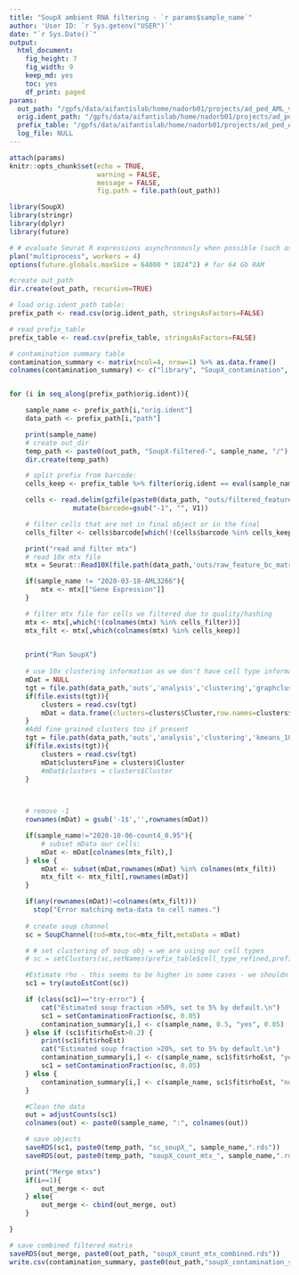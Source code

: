 ```yaml
---
title: "SoupX ambient RNA filtering - `r params$sample_name`"
author: 'User ID: `r Sys.getenv("USER")`'
date: "`r Sys.Date()`"
output:
  html_document:
    fig_height: 7
    fig_width: 9
    keep_md: yes
    toc: yes
    df_print: paged
params:
  out_path: "/gpfs/data/aifantislab/home/nadorb01/projects/ad_ped_AML_v5/data/SoupX_0.05_default/"
  orig.ident_path: "/gpfs/data/aifantislab/home/nadorb01/projects/ad_ped_AML_v5/data/metadata/orig.ident_path1.csv" # csv file containing two columns, "orig.ident", "path" - to cellranger output
  prefix_table: "/gpfs/data/aifantislab/home/nadorb01/projects/ad_ped_AML_v5/data/metadata/orig.ident_barcode_table.csv" # prefix + cells as created in 01_Merge_objects_splitting.rds 
  log_file: NULL
---
```


```r
attach(params) 
knitr::opts_chunk$set(echo = TRUE, 
                      warning = FALSE, 
                      message = FALSE, 
                      fig.path = file.path(out_path))

library(SoupX)
library(stringr)
library(dplyr)
library(future)

# # evaluate Seurat R expressions asynchronously when possible (such as ScaleData) using future package
plan("multiprocess", workers = 4)
options(future.globals.maxSize = 64000 * 1024^2) # for 64 Gb RAM

#create out_path
dir.create(out_path, recursive=TRUE)
```


```r
# load orig.ident_path table:
prefix_path <- read.csv(orig.ident_path, stringsAsFactors=FALSE)

# read prefix_table
prefix_table <- read.csv(prefix_table, stringsAsFactors=FALSE)

# contamination summary table
contamination_summary <- matrix(ncol=4, nrow=1) %>% as.data.frame()
colnames(contamination_summary) <- c("library", "SoupX_contamination", "adjusted", "adjusted_SoupX_cont")


for (i in seq_along(prefix_path$orig.ident)){

    sample_name <- prefix_path[i,"orig.ident"]
    data_path <- prefix_path[i,"path"]

    print(sample_name)
    # create out_dir
    temp_path <- paste0(out_path, "SoupX-filtered-", sample_name, "/")
    dir.create(temp_path)

    # split prefix from barcode:
    cells_keep <- prefix_table %>% filter(orig.ident == eval(sample_name)) %>% .$barcode

    cells <- read.delim(gzfile(paste0(data_path, "outs/filtered_feature_bc_matrix/barcodes.tsv.gz")), sep="\t", header=FALSE, stringsAsFactors=F) %>%
                mutate(barcode=gsub("-1", "", V1))

    # filter cells that are not in final object or in the final 
    cells_filter <- cells$barcode[which(!(cells$barcode %in% cells_keep))]

    print("read and filter mtx")
    # read 10x mtx file
    mtx = Seurat::Read10X(file.path(data_path,'outs/raw_feature_bc_matrix'),strip.suffix=TRUE)

    if(sample_name != "2020-03-18-AML3266"){
        mtx <- mtx[["Gene Expression"]]
    }

    # filter mtx file for cells we filtered due to quality/hashing
    mtx <- mtx[,which(!(colnames(mtx) %in% cells_filter))]
    mtx_filt <- mtx[,which(colnames(mtx) %in% cells_keep)]

    
    print("Run SoupX")
    
    # use 10x clustering information as we don't have cell type information yet
    mDat = NULL
    tgt = file.path(data_path,'outs','analysis','clustering','graphclust','clusters.csv')
    if(file.exists(tgt)){
        clusters = read.csv(tgt)
        mDat = data.frame(clusters=clusters$Cluster,row.names=clusters$Barcode)
    }
    #Add fine grained clusters too if present
    tgt = file.path(data_path,'outs','analysis','clustering','kmeans_10_clusters','clusters.csv')
    if(file.exists(tgt)){
        clusters = read.csv(tgt)
        mDat$clustersFine = clusters$Cluster
        #mDat$clusters = clusters$Cluster
    }
    


    # remove -1
    rownames(mDat) = gsub('-1$','',rownames(mDat))

    if(sample_name!="2020-10-06-count4_0.95"){
        # subset mData our cells:
        mDat <- mDat[colnames(mtx_filt),]
    } else {
        mDat <- subset(mDat,rownames(mDat) %in% colnames(mtx_filt))
        mtx_filt <- mtx_filt[,rownames(mDat)]
    }

    if(any(rownames(mDat)!=colnames(mtx_filt)))
      stop("Error matching meta-data to cell names.")
  
    # create soup channel
    sc = SoupChannel(tod=mtx,toc=mtx_filt,metaData = mDat)

    # # set clustering of soup obj = we are using our cell types
    # sc = setClusters(sc,setNames(prefix_table$cell_type_refined,prefix_table$barcode))

    #Estimate rho - this seems to be higher in some cases - we shouldn't remove more than 20% background
    sc1 = try(autoEstCont(sc))

    if (class(sc1)=="try-error") {
        cat("Estimated soup fraction >50%, set to 5% by default.\n")
        sc1 = setContaminationFraction(sc, 0.05)
        contamination_summary[i,] <- c(sample_name, 0.5, "yes", 0.05)
    } else if (sc1$fit$rhoEst>0.2) {
        print(sc1$fit$rhoEst)
        cat("Estimated soup fraction >20%, set to 5% by default.\n")
        contamination_summary[i,] <- c(sample_name, sc1$fit$rhoEst, "yes", 0.05)
        sc1 = setContaminationFraction(sc, 0.05)
    } else {
        contamination_summary[i,] <- c(sample_name, sc1$fit$rhoEst, "no", sc1$fit$rhoEst)
    }

    #Clean the data
    out = adjustCounts(sc1)
    colnames(out) <- paste0(sample_name, ":", colnames(out))

    # save objects
    saveRDS(sc1, paste0(temp_path, "sc_soupX_", sample_name,".rds"))
    saveRDS(out, paste0(temp_path, "soupX_count_mtx_", sample_name,".rds"))

    print("Merge mtxs")
    if(i==1){
        out_merge <- out
    } else{
        out_merge <- cbind(out_merge, out)
    }

}

# save combined filtered matrix
saveRDS(out_merge, paste0(out_path, "soupX_count_mtx_combined.rds"))
write.csv(contamination_summary, paste0(out_path,"soupX_contamination_summary.csv"))

```